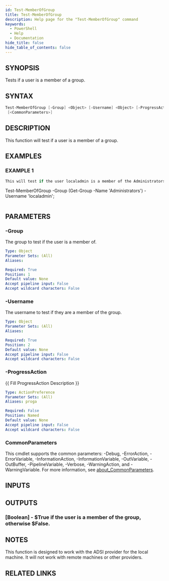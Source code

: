```yaml
---
id: Test-MemberOfGroup
title: Test-MemberOfGroup
description: Help page for the "Test-MemberOfGroup" command
keywords:
  - PowerShell
  - Help
  - Documentation
hide_title: false
hide_table_of_contents: false
---
```


## SYNOPSIS

Tests if a user is a member of a group.

## SYNTAX

```powershell
Test-MemberOfGroup [-Group] <Object> [-Username] <Object> [-ProgressAction <ActionPreference>]
 [<CommonParameters>]
```

## DESCRIPTION

This function will test if a user is a member of a group.

## EXAMPLES

### EXAMPLE 1

```powershell
This will test if the user localadmin is a member of the Administrators group.
```
Test-MemberOfGroup -Group (Get-Group -Name 'Administrators') -Username 'localadmin';
```
```

## PARAMETERS

### -Group

The group to test if the user is a member of.

```yaml
Type: Object
Parameter Sets: (All)
Aliases:

Required: True
Position: 1
Default value: None
Accept pipeline input: False
Accept wildcard characters: False
```

### -Username

The username to test if they are a member of the group.

```yaml
Type: Object
Parameter Sets: (All)
Aliases:

Required: True
Position: 2
Default value: None
Accept pipeline input: False
Accept wildcard characters: False
```

### -ProgressAction

\{\{ Fill ProgressAction Description \}\}

```yaml
Type: ActionPreference
Parameter Sets: (All)
Aliases: proga

Required: False
Position: Named
Default value: None
Accept pipeline input: False
Accept wildcard characters: False
```

### CommonParameters

This cmdlet supports the common parameters: -Debug, -ErrorAction, -ErrorVariable, -InformationAction, -InformationVariable, -OutVariable, -OutBuffer, -PipelineVariable, -Verbose, -WarningAction, and -WarningVariable. For more information, see [about_CommonParameters](http://go.microsoft.com/fwlink/?LinkID=113216).

## INPUTS

## OUTPUTS

### [Boolean] - $True if the user is a member of the group, otherwise $False.

## NOTES
This function is designed to work with the ADSI provider for the local machine.
It will not work with remote machines or other providers.

## RELATED LINKS
